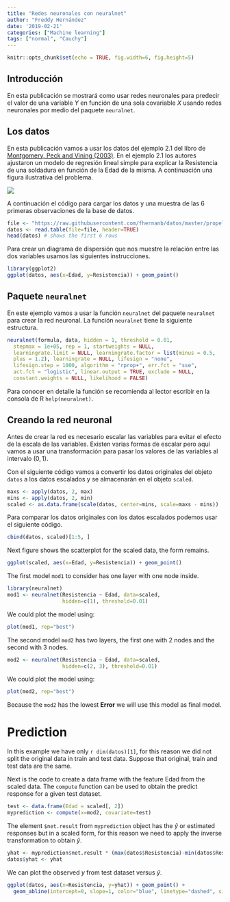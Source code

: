 ```yaml
---
title: "Redes neuronales con neuralnet"
author: "Freddy Hernández"
date: '2019-02-21'
categories: ["Machine learning"]
tags: ["normal", "Cauchy"]
---
```


```r
knitr::opts_chunk$set(echo = TRUE, fig.width=6, fig.height=5)
```

## Introducción
En esta publicación se mostrará como usar redes neuronales para predecir el valor de una variable $Y$ en función de una sola covariable $X$ usando redes neuronales por medio del paquete `neuralnet`.

## Los datos
En esta publicación vamos a usar los datos del ejemplo 2.1 del libro de [Montgomery, Peck and Vining (2003)](https://www.amazon.com/Introduccion-analisis-regresion-lineal-Spanish/dp/9702403278). En el ejemplo 2.1 los autores ajustaron un modelo de regresión lineal simple para explicar la Resistencia de una soldadura en función de la Edad de la misma. A continuación una figura ilustrativa del problema.

![](/post/neuralnet01_files/soldador.png)


A continuación el código para cargar los datos y una muestra de las 6 primeras observaciones de la base de datos.

```r
file <- "https://raw.githubusercontent.com/fhernanb/datos/master/propelente"
datos <- read.table(file=file, header=TRUE)
head(datos) # shows the first 6 rows
```

Para crear un diagrama de dispersión que nos muestre la relación entre las dos variables usamos las siguientes instrucciones.

```r
library(ggplot2)
ggplot(datos, aes(x=Edad, y=Resistencia)) + geom_point()
```

## Paquete `neuralnet`
En este ejemplo vamos a usar la función `neuralnet` del paquete `neuralnet` para crear la red neuronal. La función `neuralnet` tiene la siguiente estructura.

```r
neuralnet(formula, data, hidden = 1, threshold = 0.01,
  stepmax = 1e+05, rep = 1, startweights = NULL,
  learningrate.limit = NULL, learningrate.factor = list(minus = 0.5,
  plus = 1.2), learningrate = NULL, lifesign = "none",
  lifesign.step = 1000, algorithm = "rprop+", err.fct = "sse",
  act.fct = "logistic", linear.output = TRUE, exclude = NULL,
  constant.weights = NULL, likelihood = FALSE)
```

Para conocer en detalle la función se recomienda al lector escribir en la consola de R `help(neuralnet)`.

## Creando la red neuronal
Antes de crear la red es necesario escalar las variables para evitar el efecto de la escala de las variables. Existen varias formas de escalar pero aquí vamos a usar una transformación para pasar los valores de las variables al intervalo $(0, 1)$.

Con el siguiente código vamos a convertir los datos originales del objeto `datos` a los datos escalados y se almacenarán en el objeto `scaled`.

```r
maxs <- apply(datos, 2, max) 
mins <- apply(datos, 2, min)
scaled <- as.data.frame(scale(datos, center=mins, scale=maxs - mins))
```

Para comparar los datos originales con los datos escalados podemos usar el siguiente código.

```r
cbind(datos, scaled)[1:5, ]
```

Next figure shows the scatterplot for the scaled data, the form remains.

```r
ggplot(scaled, aes(x=Edad, y=Resistencia)) + geom_point()
```

The first model `mod1` to consider has one layer with one node inside. 

```r
library(neuralnet)
mod1 <- neuralnet(Resistencia ~ Edad, data=scaled, 
                  hidden=c(1), threshold=0.01)
```

We could plot the model using:

```r
plot(mod1, rep="best")
```

The second model `mod2` has two layers, the first one with 2 nodes and the second with 3 nodes. 
```r
mod2 <- neuralnet(Resistencia ~ Edad, data=scaled, 
                  hidden=c(2, 3), threshold=0.01)
```

We could plot the model using:

```r
plot(mod2, rep="best")
```

Because the `mod2` has the lowest **Error** we will use this model as final model.

# Prediction
In this example we have only `r dim(datos)[1]`, for this reason we did not split the original data in train and test data. Suppose that original, train and test data are the same.

Next is the code to create a data frame with the feature Edad from the scaled data. The `compute` function can be used to obtain the predict response for a given test dataset.

```r
test <- data.frame(Edad = scaled[, 2])
myprediction <- compute(x=mod2, covariate=test)
```

The element `$net.result` from `myprediction` object has the $\hat{y}$ or estimated responses but in a scaled form, for this reason we need to apply the inverse transformation to obtain $\hat{y}$.

```r
yhat <- myprediction$net.result * (max(datos$Resistencia)-min(datos$Resistencia))+min(datos$Resistencia)
datos$yhat <- yhat
```

We can plot the observed $y$ from test dataset versus $\hat{y}$.

```r
ggplot(datos, aes(x=Resistencia, y=yhat)) + geom_point() +
  geom_abline(intercept=0, slope=1, color="blue", linetype="dashed", size=1.5)
```


